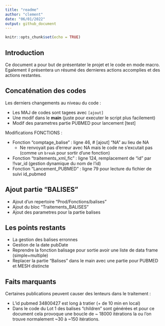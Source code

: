 ```yaml
---
title: "readme"
author: "clement"
date: "06/01/2022"
output: github_document
---
```


```r
knitr::opts_chunk$set(echo = TRUE)
```

## Introduction

Ce document a pour but de présentater le projet et le code en mode macro. Egalement il présentera un résumé des dernieres actions accomplies et des actions restantes. 


## Concaténation des codes

Les derniers changements au niveau du code :  

 - Les MAJ de codes sont tagees avec `[ajout]`  
 - Une modif dans le **main** (juste pour executer le script plus facilement)  
 - Modif des parametres partie PUBMED pour lancement [test]  
 
 
Modifications FONCTIONS :  

 - Fonction "comptage_balise" : ligne 46,  # [ajout] "NA" au lieu de NA  
    - Ne renvoyait pas d'erreur avec NA mais le code ne s'excutait pas (comme un `break` pour sortir d'une fonction)   
 - Fonction "traitements_xml_fic" : ligne 124, remplacement de "id" par !!var_id (gestion dynamique du nom de l'id)     
 - Fonction "Lancement_PUBMED" : ligne 79 pour lecture du fichier de suivi id_pubmed  

  
## Ajout partie "BALISES"
  
 - Ajout d'un repertoire "Prod/Fonctions/balises"  
 - Ajout du bloc "Traitements_BALISES"   
 - Ajout des parametres pour la partie balises
 
 
 
 
 
## Les points restants
  
  
 - La gestion des balises erronnes   
 - Gestion de la date pubDate   
 - Reprendre la fonction balisage pour sortie avoir une liste de data frame (simple+multiple)  
 - Replacer la partie "Balises" dans le main avec une partie pour PUBMED et MESH distincte
 
 

## Faits marquants

Certaines publications peuvent causer des lenteurs dans le traitement :  

 - L'id pubmed 34800427 est long à tratier (+ de 10 min en local)  
 - Dans le code du Lot 1 des balises "children" sont générées et pour ce document cela provoque une boucle de ~ 18000 itérations la ou l'on trouve normalement ~30 à ~150 itérations.  
 
 
 
 
 


